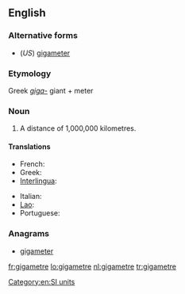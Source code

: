 ==English==

===Alternative forms===
* (''US'') [[gigameter]]

===Etymology===
Greek ''[[giga-]]'' giant + meter

===Noun===
{{en-noun}}

# {{chiefly|International|British|Canada}} A distance of 1,000,000 kilometres.

====Translations====
{{trans-top|a distance of 1,000,000 kilometres}}
* French: {{t|fr|gigamètre|m}}
* Greek: {{t-|el|gigametro}}
* [[Interlingua]]: {{t|ia|gigametro}}
{{trans-mid}}
* Italian: {{t|it|gigametro|m}}
* [[Lao]]: {{t|lo|ກິກາແມັດ|sc=Laoo}}
* Portuguese: {{t-|pt|gigametro}}
{{trans-bottom}}

===Anagrams===
* [[gigameter#English|gigameter]]

[[Category:en:SI units]]

[[fr:gigametre]]
[[lo:gigametre]]
[[nl:gigametre]]
[[tr:gigametre]]